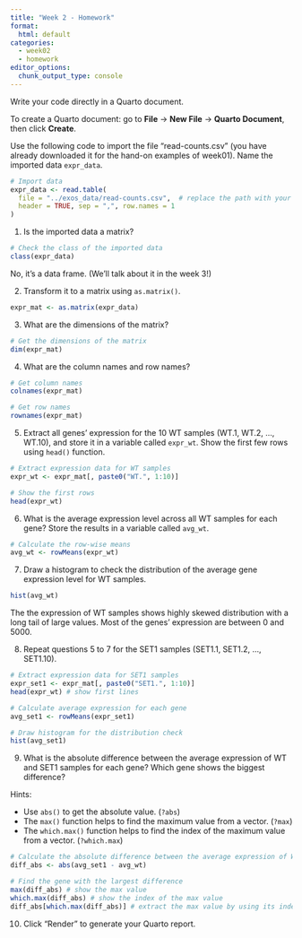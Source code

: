 ```yaml
---
title: "Week 2 - Homework"
format: 
  html: default
categories: 
  - week02
  - homework
editor_options: 
  chunk_output_type: console
---
```


Write your code directly in a Quarto document.

To create a Quarto document: go to **File** -> **New File** -> **Quarto Document**, then click **Create**.


Use the following code to import the file "read-counts.csv" 
(you have already downloaded it for the hand-on examples of week01).
Name the imported data `expr_data`.

```r
# Import data
expr_data <- read.table(
  file = "../exos_data/read-counts.csv",  # replace the path with your own
  header = TRUE, sep = ",", row.names = 1
)
```

1. Is the imported data a matrix?

```r
# Check the class of the imported data
class(expr_data)
```

No, it's a data frame. (We'll talk about it in the week 3!)

2. Transform it to a matrix using `as.matrix()`.

```r
expr_mat <- as.matrix(expr_data)
```

3. What are the dimensions of the matrix?

```r
# Get the dimensions of the matrix
dim(expr_mat)
```

4. What are the column names and row names?

```r
# Get column names
colnames(expr_mat)

# Get row names
rownames(expr_mat)
```


5. Extract all genes' expression for the 10 WT samples (WT.1, WT.2, ..., WT.10),
and store it in a variable called `expr_wt`.
Show the first few rows using `head()` function.

```r
# Extract expression data for WT samples
expr_wt <- expr_mat[, paste0("WT.", 1:10)]

# Show the first rows
head(expr_wt)
```

6. What is the average expression level across all WT samples for each gene?
Store the results in a variable called `avg_wt`.

```r
# Calculate the row-wise means
avg_wt <- rowMeans(expr_wt)
```

7. Draw a histogram to check the distribution of the average gene expression level for WT samples.

```r
hist(avg_wt)
```

The the expression of WT samples shows highly skewed distribution with a long tail of large values.
Most of the genes' expression are between 0 and 5000.

8. Repeat questions 5 to 7 for the SET1 samples (SET1.1, SET1.2, ..., SET1.10).

```r
# Extract expression data for SET1 samples
expr_set1 <- expr_mat[, paste0("SET1.", 1:10)]
head(expr_wt) # show first lines

# Calculate average expression for each gene
avg_set1 <- rowMeans(expr_set1)

# Draw histogram for the distribution check
hist(avg_set1)
```

9. What is the absolute difference between the average expression of WT and SET1 samples for each gene? 
Which gene shows the biggest difference?

Hints:

- Use `abs()` to get the absolute value. (`?abs`)
- The `max()` function helps to find the maximum value from a vector. (`?max`)
- The `which.max()` function helps to find the index of the maximum value from a vector. (`?which.max`)

```r
# Calculate the absolute difference between the average expression of WT and SET1
diff_abs <- abs(avg_set1 - avg_wt)

# Find the gene with the largest difference
max(diff_abs) # show the max value
which.max(diff_abs) # show the index of the max value
diff_abs[which.max(diff_abs)] # extract the max value by using its index
```


10. Click "Render" to generate your Quarto report.
